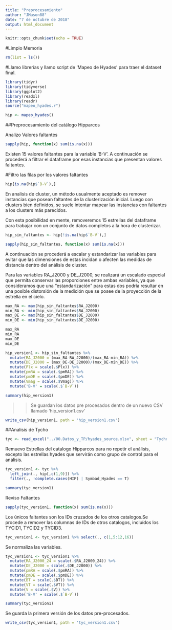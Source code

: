 ```yaml
---
title: "Preprocesamiento"
author: "JMason88"
date: "7 de octubre de 2018"
output: html_document
---
```


```r
knitr::opts_chunk$set(echo = TRUE)
```

#Limpio Memoria

```r
rm(list = ls())

```

#Llamo librerías y llamo script de 'Mapeo de Hyades' para traer el dataset final.

```r
library(tidyr)
library(tidyverse)
library(ggplot2)
library(readxl)
library(readr)
source("mapeo_hyades.r")

hip <- mapeo_hyades()
```

##Preprocesamiento del catálogo Hipparcos

Analizo Valores faltantes

```r

sapply(hip, function(x) sum(is.na(x)))

```

Existen 15 valores faltantes para la variable 'B-V'. A continuación se procederá a filtrar el dataframe por esas instancias que presentan valores faltantes.

#Filtro las filas por los valores faltantes

```r

hip[is.na(hip$`B-V`),]

```

En analisis de cluster, un método usualmente aceptado es remover instancias que posean faltantes de la clusterización inicial. Luego con clusters bien definidos, se suele intentar mapear las instancias con faltantes a los clusters más parecidos.

Con esta posibilidad en mente, removeremos 15 estrellas del dataframe para trabajar con un conjunto de datos completos a la hora de clusterizar.

```r
hip_sin_faltantes <- hip[!is.na(hip$`B-V`),]

sapply(hip_sin_faltantes, function(x) sum(is.na(x)))
```


A continuación se procederá a escalar y estandarizar las variables para evitar que las dimensiones de estas incidan o afecten las medidas de distancia dentro del análisis de cluster.

Para las variables RA_J2000 y DE_J2000, se realizará un escalado especial que permita conservar las proporciones entre ambas variables, ya que consideramos que una "estandarización" para estas dos podría resultar en una posible distorsión de la medición que se posee de la proyección de la estrella en el cielo.

```r
max_RA <- max(hip_sin_faltantes$RA_J2000)
min_RA <- min(hip_sin_faltantes$RA_J2000)
max_DE <- max(hip_sin_faltantes$DE_J2000)
min_DE <- min(hip_sin_faltantes$DE_J2000)

max_RA
min_RA
max_DE
min_DE

```

```r

hip_version1 <- hip_sin_faltantes %>% 
  mutate(RA_J2000 = (max_RA-RA_J2000)/(max_RA-min_RA)) %>%
  mutate(DE_J2000 = (max_DE-DE_J2000)/(max_DE-min_DE)) %>%
  mutate(Plx = scale(.$Plx)) %>%
  mutate(pmRA = scale(.$pmRA)) %>%
  mutate(pmDE = scale(.$pmDE)) %>%
  mutate(Vmag = scale(.$Vmag)) %>%
  mutate('B-V' = scale(.$`B-V`))

summary(hip_version1)
```

>>Se guardan los datos pre procesados dentro de un nuevo CSV llamado 'hip_version1.csv'


```r

write_csv(hip_version1, path = 'hip_version1.csv')

```

##Analisis de Tycho

```r
tyc <- read_excel("../00.Datos_y_TP/hyades_source.xlsx", sheet = "Tycho")

```

Remuevo Estrellas del catalogo Hipparcos para no repetir el análisis, excepto las estrellas hyades que servirán como grupo de control para el análisis.

```r

tyc_version1 <- tyc %>%
  left_join(., hip[,c(1,9)]) %>%
  filter(., !complete.cases(HIP) | Symbad_Hyades == T) 

summary(tyc_version1)
```

Reviso Faltantes

```r

sapply(tyc_version1, function(x) sum(is.na(x)))

```

Los únicos faltantes son los IDs cruzados de los otros catalogos.Se procede a remover las columnas de IDs de otros catalogos, incluídos los TYCID1, TYCID2 y TYCID3.

```r

tyc_version1 <- tyc_version1 %>% select(., c(1,5:12,16))

```

Se normaliza las variables.

```r

tyc_version1 <- tyc_version1 %>%
  mutate(RA_J2000_24 = scale(.$RA_J2000_24)) %>%
  mutate(DE_J2000 = scale(.$DE_J2000)) %>%
  mutate(pmRA = scale(.$pmRA)) %>%
  mutate(pmDE = scale(.$pmDE)) %>%
  mutate(BT = scale(.$BT)) %>%
  mutate(VT = scale(.$VT)) %>%
  mutate(V = scale(.$V)) %>%
  mutate('B-V' = scale(.$`B-V`))

```

```r
summary(tyc_version1)


```

Se guarda la primera versión de los datos pre-procesados.

```r

write_csv(tyc_version1, path = 'tyc_version1.csv')

```


